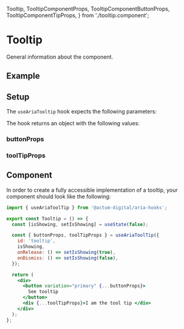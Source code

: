   Tooltip,
  TooltipComponentProps,
  TooltipComponentButtonProps,
  TooltipComponentTipProps,
} from './tooltip.component';

<Meta title="Aria Component/Tooltip" />

# Tooltip

General information about the component.

## Example

<Canvas>
  <Tooltip />
</Canvas>

## Setup

The `useAriaTooltip` hook expects the following parameters:

<ArgsTable of={TooltipComponentProps} sort="requiredFirst" />

The hook returns an object with the following values:

### buttonProps

<ArgsTable of={TooltipComponentButtonProps} />

### toolTipProps

<ArgsTable of={TooltipComponentTipProps} />

## Component

In order to create a fully accessible implementation of a tooltip, your component should look like the following:

```jsx
import { useAriaToolTip } from '@actum-digital/aria-hooks';

export const Tooltip = () => {
  const [isShowing, setIsShowing] = useState(false);

  const { buttonProps, toolTipProps } = useAriaToolTip({
    id: 'tooltip',
    isShowing,
    onRelease: () => setIsShowing(true),
    onDismiss: () => setIsShowing(false),
  });

  return (
    <div>
      <button variation="primary" {...buttonProps}>
        See tooltip
      </button>
      <div {...toolTipProps}>I am the tool tip </div>
    </div>
  );
};
```
